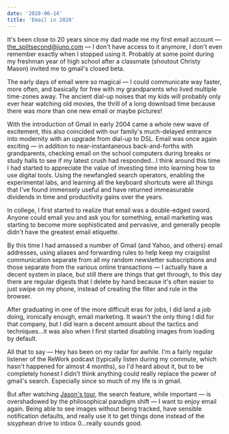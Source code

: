 ```yaml
---
date: '2020-06-14'
title: 'Email in 2020'
---
```


It's been close to 20 years since my dad made me my first email account — [the_splitsecond@juno.com](mailto:paul@hanaoka.co) — I don't have access to it anymore, I don't even remember exactly when I stopped using it. Probably at some point during my freshman year of high school after a classmate (shoutout Christy Mason) invited me to gmail's closed beta. 

The early days of email were so magical — I could communicate way faster, more often, and basically for free with my grandparents who lived multiple time-zones away. The ancient dial-up noises that my kids will probably only ever hear watching old movies, the thrill of a long download time because there was more than one new email or maybe pictures!

With the introduction of Gmail in early 2004 came a whole new wave of excitement, this also coincided with our family's much-delayed entrance into modernity with an upgrade from dial-up to DSL. Email was once again exciting — in addition to near-instantaneous back-and-forths with grandparents, checking email on the school computers during breaks or study halls to see if my latest crush had responded...I think around this time I had started to appreciate the value of investing time into learning how to use digital tools. Using the newfangled search operators, enabling the experimental labs, and learning all the keyboard shortcuts were all things that I've found immensely useful and have returned immeasurable dividends in time and productivity gains over the years.

In college, I first started to realize that email was a double-edged sword. Anyone could email you and ask you for something, email marketing was starting to become more sophisticated and pervasive, and generally people didn't have the greatest email etiquette. 

By this time I had amassed a number of Gmail (and Yahoo, and others) email addresses, using aliases and forwarding rules to help keep my craigslist communication separate from all my random newsletter subscriptions and those separate from the various online transactions — I actually have a decent system in place, but still there are things that get through, to this day there are regular digests that I delete by hand because it's often easier to just swipe on my phone, instead of creating the filter and rule in the browser.

After graduating in one of the more difficult eras for jobs, I did land a job doing, ironically enough, email marketing. It wasn't the only thing I did for that company, but I did learn a decent amount about the tactics and techniques...it was also when I first started disabling images from loading by default.

All that to say — Hey has been on my radar for awhile. I'm a fairly regular listener of the ReWork podcast (typically listen during my commute, which hasn't happened for almost 4 months), so I'd heard about it, but to be completely honest I didn't think anything could really replace the power of gmail's search. Especially since so much of my life is in gmail.

But after watching [Jason's tour](https://www.youtube.com/watch?v=UCeYTysLyGI), the search feature, while important — is overshadowed by the philosophical paradigm shift — I want to enjoy email again. Being able to see images without being tracked, have sensible notification defaults, and really use it to get things done instead of the sisyphean drive to inbox 0...really sounds good.